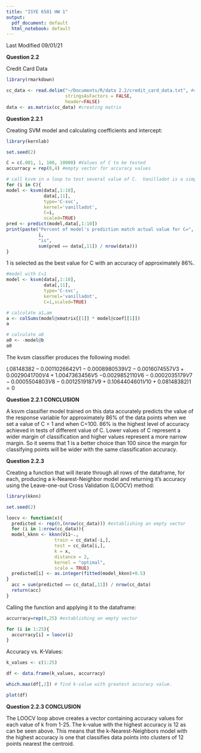 ```yaml
---
title: "ISYE 6501 HW 1"
output:
  pdf_document: default
  html_notebook: default
---
```


Last Modified 09/01/21

**Question 2.2**

Credit Card Data
```r
library(rmarkdown)

cc_data <- read.delim("~/Documents/R/data 2.2/credit_card_data.txt", #creating df
                      stringsAsFactors = FALSE, 
                      header=FALSE) 
data <- as.matrix(cc_data) #creating matrix
```

**Question 2.2.1**

Creating SVM model and calculating coefficients and intercept:
```r
library(kernlab)

set.seed(2) 

C = c(.001, 1, 100, 10000) #Values of C to be tested
accurracy = rep(0,4) #empty vector for accuracy values

# call ksvm in a loop to test several value of C.  Vanilladot is a simple linear kernel.  
for (i in C){
model <- ksvm(data[,1:10],
              data[,11],
              type='C-svc',
              kernel='vanilladot',
              C=i,
              scaled=TRUE)
pred <- predict(model,data[,1:10])
print(paste("Percent of model's prediction match actual value for C=", 
            i,
            "is", 
            sum(pred == data[,11]) / nrow(data)))
}
```
1 is selected as the best value for C with an accuracy of approximately 86%.

```r
#model with C=1
model <- ksvm(data[,1:10],
              data[,11],
              type='C-svc',
              kernel='vanilladot',
              C=1,scaled=TRUE)

# calculate a1…am
a <- colSums(model@xmatrix[[1]] * model@coef[[1]])
a

# calculate a0
a0 <- -model@b
a0
```
The kvsm classifier produces the following model:

$(.08148382 -0.0011026642 V1 - 0.0008980539 V2 - 0.0016074557 V3 + 0.0029041700 V4 + 1.0047363456 V5$ 
$- 0.0029852110 V6 - 0.0002035179 V7 - 0.0005504803 V8 - 0.0012519187 V9 + 0.1064404601 V10 + 0.08148382)1 = 0$

**Question 2.2.1 CONCLUSION** 

A ksvm classifier model trained on this data accurately predicts the value of the response variable for approximately 86% of the data points when we set a value of C = 1 and when C=100. 86% is the highest level of accuracy achieved in tests of different value of C. Lower values of C represent a wider margin of classification and higher values represent a more narrow margin. So it seems that 1 is a better choice than 100 since the margin for classifying points will be wider with the same classification accuracy.

**Question 2.2.3**

Creating a function that will iterate through all rows of the dataframe, for each, producing a k-Nearest-Neighbor model and returning it's accuracy using the Leave-one-out Cross Validation (LOOCV) method:

```r
library(kknn)

set.seed(2)

loocv <- function(x){ 
  predicted <- rep(0,(nrow(cc_data))) #establishing an empty vector
  for (i in 1:nrow(cc_data)){
  model_kknn <- kknn(V11~.,
                  train = cc_data[-i,],
                  test = cc_data[i,],
                  k = x,
                  distance = 2,
                  kernel = "optimal",
                  scale = TRUE)
  predicted[i] <- as.integer(fitted(model_kknn)+0.5)
}
  acc = sum(predicted == cc_data[,11]) / nrow(cc_data)
  return(acc)
}
```

Calling the function and applying it to the dataframe:
```r
accurracy=rep(0,25) #establishing an empty vector

for (i in 1:25){
  accurracy[i] = loocv(i)
}
```

Accuracy vs. K-Values:
```r
k_values <- c(1:25)

df <- data.frame(k_values, accurracy)

which.max(df[,2]) # find k-value with greatest accuracy value.

plot(df)
```
**Question 2.2.3 CONCLUSION** 

The LOOCV loop above creates a vector containing accuracy values for each value of k from 1-25.  The k-value with the highest accuracy is 12 as can be seen above.  This means that the k-Nearest-Neighbors model with the highest accuracy is one that classifies data points into clusters of 12 points nearest the centroid.
